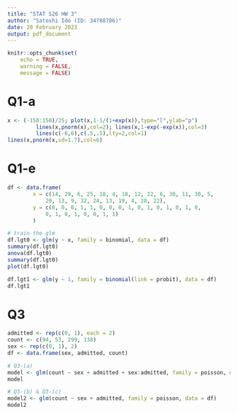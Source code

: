 ```yaml
---
title: "STAT 526 HW 3"
author: "Satoshi Ido (ID: 34788706)"
date: 20 February 2023
output: pdf_document
---
```

```r
knitr::opts_chunk$set(
    echo = TRUE,
    warning = FALSE,
    message = FALSE)
```

# Q1-a
```r
x <- (-150:150)/25; plot(x,1-1/(1+exp(x)),type="l",ylab="p")
         lines(x,pnorm(x),col=2); lines(x,1-exp(-exp(x)),col=3)
         lines(c(-6,6),c(.5,.5),lty=2,col=1)
lines(x,pnorm(x,sd=1.7),col=6)
```


# Q1-e
```r
df <- data.frame(
        x = c(14, 29, 6, 25, 18, 4, 18, 12, 22, 6, 30, 11, 30, 5, 
            20, 13, 9, 32, 24, 13, 19, 4, 28, 22),
        y = c(0, 0, 0, 1, 1, 0, 0, 0, 1, 0, 1, 0, 1, 0, 1, 0, 
            0, 1, 0, 1, 0, 0, 1, 1)
        )

# train the glm
df.lgt0 <- glm(y ~ x, family = binomial, data = df)
summary(df.lgt0)
anova(df.lgt0)
summary(df.lgt0)
plot(df.lgt0)

df.lgt1 <- glm(y ~ 1, family = binomial(link = probit), data = df)
df.lgt1
```

# Q3
```r
admitted <- rep(c(0, 1), each = 2)
count <- c(94, 53, 299, 138)
sex <- rep(c(0, 1), 2)
df <- data.frame(sex, admitted, count)

# Q3-(a)
model <- glm(count ~ sex + admitted + sex:admitted, family = poisson, data = df)
model

# Q3-(b) & Q3-(c)
model2 <- glm(count ~ sex + admitted, family = poisson, data = df)
model2
```